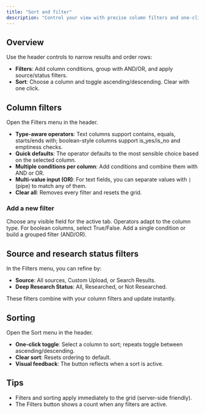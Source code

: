 ```yaml
---
title: "Sort and filter"
description: "Control your view with precise column filters and one-click sorting"
---
```


## Overview

Use the header controls to narrow results and order rows:

- **Filters**: Add column conditions, group with AND/OR, and apply source/status filters.
- **Sort**: Choose a column and toggle ascending/descending. Clear with one click.

## Column filters

Open the Filters menu in the header.

- **Type-aware operators**: Text columns support contains, equals, starts/ends with; boolean-style columns support is_yes/is_no and emptiness checks.
- **Quick defaults**: The operator defaults to the most sensible choice based on the selected column.
- **Multiple conditions per column**: Add conditions and combine them with AND or OR.
- **Multi-value input (OR)**: For text fields, you can separate values with `|` (pipe) to match any of them.
- **Clear all**: Removes every filter and resets the grid.

### Add a new filter

<Steps>
<Step title="Pick a column">Choose any visible field for the active tab.</Step>
<Step title="Choose an operator">Operators adapt to the column type.</Step>
<Step title="Enter a value">For boolean columns, select True/False.</Step>
<Step title="Apply">Add a single condition or build a grouped filter (AND/OR).</Step>
</Steps>

## Source and research status filters

In the Filters menu, you can refine by:

- **Source**: All sources, Custom Upload, or Search Results.
- **Deep Research Status**: All, Researched, or Not Researched.

These filters combine with your column filters and update instantly.

## Sorting

Open the Sort menu in the header.

- **One-click toggle**: Select a column to sort; repeats toggle between ascending/descending.
- **Clear sort**: Resets ordering to default.
- **Visual feedback**: The button reflects when a sort is active.

## Tips

- Filters and sorting apply immediately to the grid (server-side friendly).
- The Filters button shows a count when any filters are active.

